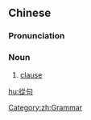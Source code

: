 {{also|从句}}
==Chinese==
{{zh-forms|s=从句}}

===Pronunciation===
{{zh-pron
|m=cóngjù
|cat=n
}}

===Noun===
{{zh-noun}}

# [[clause]]

[[Category:zh:Grammar]]

[[hu:從句]]
